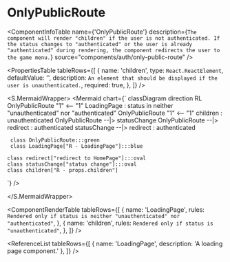

<Meta title="ApplicationModel/Components/Auths/OnlyPublicRoute/docs" />

# OnlyPublicRoute

<ComponentInfoTable
  name={'OnlyPublicRoute'}
  description={`The component will render "children" if the user is not authenticated. If the status changes to "authenticated" or the user is already "authenticated" during rendering, the component redirects the user to the game menu.`}
  source="components/auth/only-public-route"
/>

<PropertiesTable
  tableRows={[
    {
      name: 'children',
      type: `React.ReactElement`,
      defaultValue: '',
      description: `An element that should be displayed if the user is unauthenticated.`,
      required: true,
    },
  ]}
/>

<S.MermaidWrapper>
<Mermaid
  chart={`
     classDiagram
     direction RL
     OnlyPublicRoute "1" <-- "1" LoadingPage : status in neither "unauthenticated" nor "authenticated"
     OnlyPublicRoute "1" <-- "1" children : unauthenticated
     OnlyPublicRoute --|> statusChange
     OnlyPublicRoute  --|>  redirect : authenticated
     statusChange --|> redirect : authenticated

     class OnlyPublicRoute:::green
     class LoadingPage["R - LoadingPage"]:::blue

    class redirect["redirect to HomePage"]:::oval
    class statusChange["status change"]:::oval
    class children["R - props.children"]

`}
/>

</S.MermaidWrapper>

<ComponentRenderTable
  tableRows={[
    {
      name: 'LoadingPage',
      rules: `Rendered only if status is neither "unauthenticated" nor "authenticated"`,
    },
    {
      name: 'children',
      rules: `Rendered only if status is "unauthenticated"`,
    },
  ]}
/>

<ReferenceList
  tableRows={[
    { name: 'LoadingPage', description: 'A loading page component.' },
  ]}
/>
